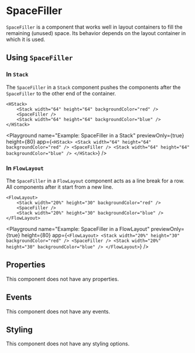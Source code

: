 # SpaceFiller

`SpaceFiller` is a component that works well in layout containers to fill the remaining (unused) space.
Its behavior depends on the layout container in which it is used.

## Using `SpaceFiller`

### In `Stack`

The `SpaceFiller` in a `Stack` component pushes the components after the `SpaceFiller` to the other end of the container.

```ueml copy
<HStack>
    <Stack width="64" height="64" backgroundColor="red" />
    <SpaceFiller />
    <Stack width="64" height="64" backgroundColor="blue" />
</HStack>
```

<Playground
  name="Example: SpaceFiller in a Stack"
  previewOnly={true}
  height={80}
  app={`<HStack>
    <Stack width="64" height="64" backgroundColor="red" />
    <SpaceFiller />
    <Stack width="64" height="64" backgroundColor="blue" />
</HStack>`}
/>

### In `FlowLayout`

The `SpaceFiller` in a `FlowLayout` component acts as a line break for a row. All components after it start from a new line.

```ueml copy
<FlowLayout>
    <Stack width="20%" height="30" backgroundColor="red" />
    <SpaceFiller />
    <Stack width="20%" height="30" backgroundColor="blue" />
</FlowLayout>
```

<Playground
  name="Example: SpaceFiller in a FlowLayout"
  previewOnly={true}
  height={80}
  app={`<FlowLayout>
    <Stack width="20%" height="30" backgroundColor="red" />
    <SpaceFiller />
    <Stack width="20%" height="30" backgroundColor="blue" />
</FlowLayout>`}
/>

## Properties

This component does not have any properties.

## Events

This component does not have any events.

## Styling

This component does not have any styling options.
